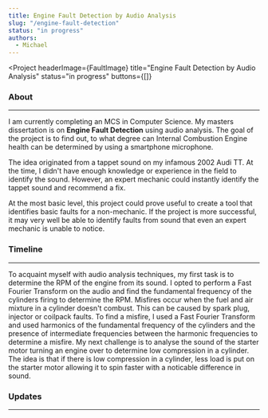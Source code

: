 ```yaml
---
title: Engine Fault Detection by Audio Analysis
slug: "/engine-fault-detection"
status: "in progress"
authors:
  - Michael
---
```


<Project
  headerImage={FaultImage}
  title="Engine Fault Detection by Audio Analysis"
  status="in progress"
  buttons={[]}
>

  ### About
  ---

  I am currently completing an MCS in Computer Science. My masters dissertation is on __Engine Fault Detection__
  using audio analysis. The goal of the project is to find out, to what degree can Internal Combustion Engine health 
  can be determined by using a smartphone microphone.

  The idea originated from a tappet sound on my infamous 2002 Audi TT. At the time, I didn't have enough knowledge or experience
  in the field to identify the sound. However, an expert mechanic could instantly identify the tappet sound and recommend a fix.

  At the most basic level, this project could prove useful to create a tool that identifies basic faults for a non-mechanic. If
  the project is more successful, it may very well be able to identify faults from sound that even an expert mechanic is unable
  to notice.

  ### Timeline
  ---

  <Timeline>
    <TimelineItem title="RPM Detection" status="Completed" date="12.10.2020" type="normal">
      To acquaint myself with audio analysis techniques, my first task is to determine the RPM
      of the engine from its sound. I opted to perform a Fast Fourier Transform on the audio
      and find the fundamental frequency of the cylinders firing to determine the RPM.
    </TimelineItem>
    <TimelineItem title="Misfire Detection" status="Completed" date="27.10.2020" type="normal">
      Misfires occur when the fuel and air mixture in a cylinder doesn't combust. This can be
      caused by spark plug, injector or coilpack faults. To find a misfire, I used a Fast Fourier
      Transform and used harmonics of the fundamental frequency of the cylinders and the presence
      of intermediate frequencies between the harmonic frequencies to determine a misfire.
    </TimelineItem>
    <TimelineItem title="Relative Compression" status="In progress" type="normal">
      My next challenge is to analyse the sound of the starter motor turning an engine over to
      determine low compression in a cylinder. The idea is that if there is low compression in
      a cylinder, less load is put on the starter motor allowing it to spin faster with a
      noticable difference in sound.
    </TimelineItem>
  </Timeline>

  ### Updates
  ---

  <ProjectPosts filter="fault-detection" />

</Project>
